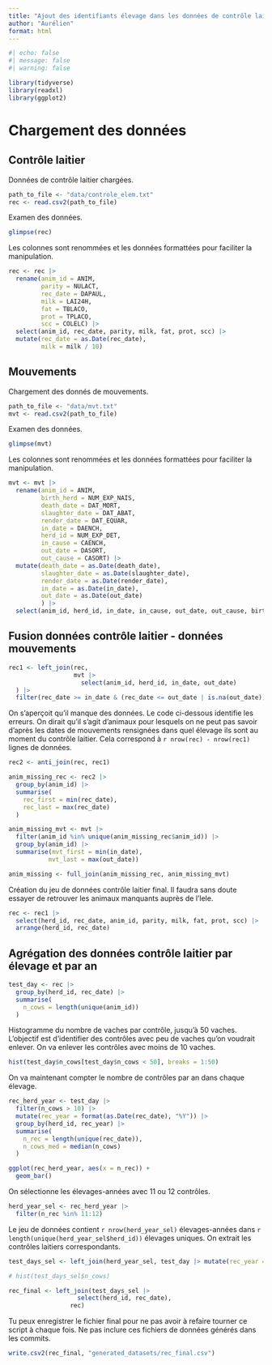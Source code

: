 ```yaml
---
title: "Ajout des identifiants élevage dans les données de contrôle laitier"
author: "Aurélien"
format: html
---
```


```r
#| echo: false
#| message: false
#| warning: false

library(tidyverse)
library(readxl)
library(ggplot2)
```


# Chargement des données

## Contrôle laitier

Données de contrôle laitier chargées.

```r
path_to_file <- "data/controle_elem.txt"
rec <- read.csv2(path_to_file)
```

Examen des données.

```r
glimpse(rec)
```
Les colonnes sont renommées et les données formattées pour faciliter la manipulation.

```r
rec <- rec |> 
  rename(anim_id = ANIM,
         parity = NULACT,
         rec_date = DAPAUL,
         milk = LAI24H,
         fat = TBLACO,
         prot = TPLACO,
         scc = COLELC) |> 
  select(anim_id, rec_date, parity, milk, fat, prot, scc) |> 
  mutate(rec_date = as.Date(rec_date),
         milk = milk / 10)
```

## Mouvements

Chargement des donnés de mouvements.

```r
path_to_file <- "data/mvt.txt"
mvt <- read.csv2(path_to_file)
```

Examen des données.

```r
glimpse(mvt)
```
Les colonnes sont renommées et les données formattées pour faciliter la manipulation.


```r
mvt <- mvt |> 
  rename(anim_id = ANIM,
         birth_herd = NUM_EXP_NAIS,
         death_date = DAT_MORT,
         slaughter_date = DAT_ABAT,
         render_date = DAT_EQUAR,
         in_date = DAENCH,
         herd_id = NUM_EXP_DET,
         in_cause = CAENCH,
         out_date = DASORT,
         out_cause = CASORT) |> 
  mutate(death_date = as.Date(death_date),
         slaughter_date = as.Date(slaughter_date),
         render_date = as.Date(render_date),
         in_date = as.Date(in_date),
         out_date = as.Date(out_date)
         ) |> 
  select(anim_id, herd_id, in_date, in_cause, out_date, out_cause, birth_herd, death_date, slaughter_date, render_date)
```

## Fusion données contrôle laitier - données mouvements

```r
rec1 <- left_join(rec,
                  mvt |> 
                    select(anim_id, herd_id, in_date, out_date)
  ) |> 
  filter(rec_date >= in_date & (rec_date <= out_date | is.na(out_date)))
```

On s'aperçoit qu'il manque des données. Le code ci-dessous identifie les erreurs. On dirait qu'il s'agit d'animaux pour lesquels on ne peut pas savoir d'après les dates de mouvements rensignées dans quel élevage ils sont au moment du contrôle laitier. Cela correspond à `r nrow(rec) - nrow(rec1)` lignes de données.

```r
rec2 <- anti_join(rec, rec1)

anim_missing_rec <- rec2 |> 
  group_by(anim_id) |> 
  summarise(
    rec_first = min(rec_date),
    rec_last = max(rec_date)
  )

anim_missing_mvt <- mvt |> 
  filter(anim_id %in% unique(anim_missing_rec$anim_id)) |> 
  group_by(anim_id) |> 
  summarise(mvt_first = min(in_date),
           mvt_last = max(out_date))

anim_missing <- full_join(anim_missing_rec, anim_missing_mvt)
```
Création du jeu de données contrôle laitier final. Il faudra sans doute essayer de retrouver les animaux manquants auprès de l'Iele.

```r
rec <- rec1 |> 
  select(herd_id, rec_date, anim_id, parity, milk, fat, prot, scc) |> 
  arrange(herd_id, rec_date)
```

## Agrégation des données contrôle laitier par élevage et par an

```r
test_day <- rec |> 
  group_by(herd_id, rec_date) |> 
  summarise(
    n_cows = length(unique(anim_id))
  )
```
Histogramme du nombre de vaches par contrôle, jusqu'à 50 vaches. L'objectif est d'identifier des contrôles avec peu de vaches qu'on voudrait enlever. On va enlever les contrôles avec moins de 10 vaches.

```r
hist(test_day$n_cows[test_day$n_cows < 50], breaks = 1:50)
```

On va maintenant compter le nombre de contrôles par an dans chaque élevage.

```r
rec_herd_year <- test_day |>
  filter(n_cows > 10) |> 
  mutate(rec_year = format(as.Date(rec_date), "%Y")) |> 
  group_by(herd_id, rec_year) |> 
  summarise(
    n_rec = length(unique(rec_date)),
    n_cows_med = median(n_cows)
  )
```

```r
ggplot(rec_herd_year, aes(x = n_rec)) +
  geom_bar()
```
On sélectionne les élevages-années avec 11 ou 12 contrôles.

```r
herd_year_sel <- rec_herd_year |> 
  filter(n_rec %in% 11:12)
```

Le jeu de données contient `r nrow(herd_year_sel)` élevages-années dans `r length(unique(herd_year_sel$herd_id))` élevages uniques. On extrait les contrôles laitiers correspondants.

```r
test_days_sel <- left_join(herd_year_sel, test_day |> mutate(rec_year = format(as.Date(rec_date), "%Y")))

# hist(test_days_sel$n_cows)
```

```r
rec_final <- left_join(test_days_sel |> 
                   select(herd_id, rec_date),
                 rec)
```
Tu peux enregistrer le fichier final pour ne pas avoir à refaire tourner ce script à chaque fois. Ne pas inclure ces fichiers de données générés dans les commits.

```r
write.csv2(rec_final, "generated_datasets/rec_final.csv")
```



